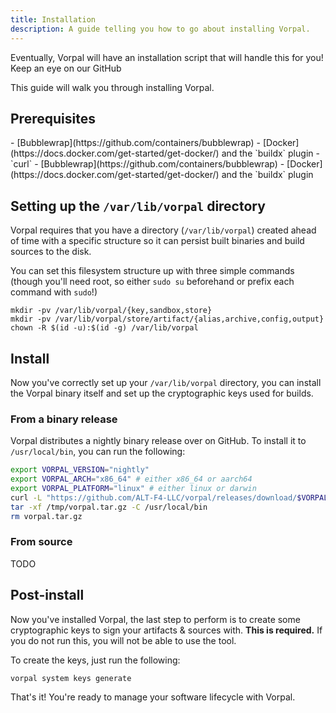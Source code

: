 ```yaml
---
title: Installation
description: A guide telling you how to go about installing Vorpal.
---
```



<Aside>
Eventually, Vorpal will have an installation script that will handle this for
you! Keep an eye on our GitHub
</Aside>

This guide will walk you through installing Vorpal.

## Prerequisites

<Tabs>
  <TabItem label="Linux">    
    - [Bubblewrap](https://github.com/containers/bubblewrap)
    - [Docker](https://docs.docker.com/get-started/get-docker/) and the `buildx` plugin
    - `curl`
  </TabItem>

  <TabItem label="macOS">
    - [Bubblewrap](https://github.com/containers/bubblewrap)
    - [Docker](https://docs.docker.com/get-started/get-docker/) and the `buildx` plugin
  </TabItem>
</Tabs>

## Setting up the `/var/lib/vorpal` directory

Vorpal requires that you have a directory (`/var/lib/vorpal`) created ahead of
time with a specific structure so it can persist built binaries and build
sources to the disk.

You can set this filesystem structure up with three simple commands (though
you'll need root, so either `sudo su` beforehand or prefix each command with
`sudo`!)

```shell
mkdir -pv /var/lib/vorpal/{key,sandbox,store}
mkdir -pv /var/lib/vorpal/store/artifact/{alias,archive,config,output}
chown -R $(id -u):$(id -g) /var/lib/vorpal
```

## Install

Now you've correctly set up your `/var/lib/vorpal` directory, you can install
the Vorpal binary itself and set up the cryptographic keys used for builds.

### From a binary release

Vorpal distributes a nightly binary release over on GitHub. To install it to
`/usr/local/bin`, you can run the following:

```bash
export VORPAL_VERSION="nightly"
export VORPAL_ARCH="x86_64" # either x86_64 or aarch64
export VORPAL_PLATFORM="linux" # either linux or darwin
curl -L "https://github.com/ALT-F4-LLC/vorpal/releases/download/$VORPAL_VERSION/vorpal-${VORPAL_ARCH}-${VORPAL_PLATFORM}.tar.gz" -o /tmp/vorpal.tar.gz
tar -xf /tmp/vorpal.tar.gz -C /usr/local/bin
rm vorpal.tar.gz
```

### From source

TODO

## Post-install

Now you've installed Vorpal, the last step to perform is to create some
cryptographic keys to sign your artifacts & sources with. **This is required.**
If you do not run this, you will not be able to use the tool.

To create the keys, just run the following:

```bash
vorpal system keys generate
```

That's it! You're ready to manage your software lifecycle with Vorpal.
